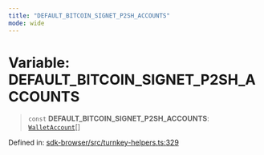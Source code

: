 ```yaml
---
title: "DEFAULT_BITCOIN_SIGNET_P2SH_ACCOUNTS"
mode: wide
---
```

  
# Variable: DEFAULT\_BITCOIN\_SIGNET\_P2SH\_ACCOUNTS

> `const` **DEFAULT\_BITCOIN\_SIGNET\_P2SH\_ACCOUNTS**: [`WalletAccount`](../WalletAccount/readme)[]

Defined in: [sdk-browser/src/turnkey-helpers.ts:329](https://github.com/tkhq/sdk/blob/main/packages/sdk-browser/src/turnkey-helpers.ts#L329)
